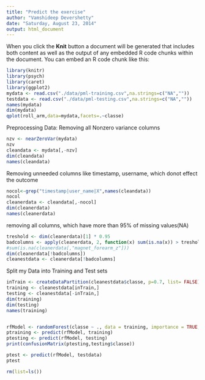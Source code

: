 ```yaml
---
title: "Predict the exercise"
author: "Vamshideep Devershetty"
date: "Saturday, August 23, 2014"
output: html_document
---
```

When you click the **Knit** button a document will be generated that includes both content as well as the output of any embedded R code chunks within the document. You can embed an R code chunk like this:

```r
library(knitr)
library(psych)
library(caret)
library(ggplot2)
mydata <- read.csv("./data/pml-training.csv",na.strings=c("NA",""))
testdata <- read.csv("./data/pml-testing.csv",na.strings=c("NA",""))
names(mydata)
dim(mydata)
qplot(roll_arm,data=mydata,facets=.~classe)

```
Preprocessing Data:
Removing all Nonzero variance columns
```r
nzv <- nearZeroVar(mydata)
nzv
cleandata <- mydata[,-nzv]
dim(cleandata)
names(cleandata)
```
Removing unneeded columns like timestamp, username, which donot effect the outcome
```r

nocol<-grep("timestamp|user_name|X",names(cleandata))
nocol
cleanerdata <- cleandata[,-nocol]
dim(cleanerdata)
names(cleanerdata)
```
removing all columns, which have more than 95% of missing values(NA)

```r
treshold <- dim(cleanerdata)[1] * 0.95
badcolumns <- apply(cleanerdata, 2, function(x) sum(is.na(x)) > treshold  )
#sum(is.na(cleanerdata[,"magnet_forearm_z"]))
dim(cleanerdata[!badcolumns])
cleanestdata <- cleanerdata[!badcolumns]

```

Split my Data into Training and Test sets

```r
inTrain <- createDataPartition(cleanestdata$classe, p=0.7, list= FALSE)
training <- cleanestdata[inTrain,]
testing <- cleanestdata[-inTrain,]
dim(training)
dim(testing)
names(training)


rfModel <- randomForest(classe ~ ., data = training, importance = TRUE, ntrees = 10)
ptraining <- predict(rfModel, training)
ptesting <- predict(rfModel, testing)
print(confusionMatrix(ptesting,testing$classe))

ptest <- predict(rfModel, testdata)
ptest
```

```r
rm(list=ls())
```

